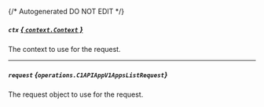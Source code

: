 {/* Autogenerated DO NOT EDIT  */}

##### `ctx` [*{ `context.Context` }*](https://pkg.go.dev/context#Context)
The context to use for the request.

---
##### `request` *{`operations.C1APIAppV1AppsListRequest`}*
The request object to use for the request.
<Collapsible openLabel={Labels.showProperties} closeLabel={Labels.hideProperties}>
    <C1APIAppV1AppsListRequest/>
</Collapsible>


